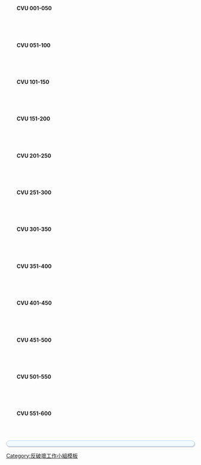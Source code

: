 <templatestyles src="Template:Tabs/styles.css" />
<div class="center">
<div id="mc0" class="mcBlau">
<div style="margin: 0px 0px 0.2em 1em;">
<div id="mc0bt1" class="mcBotoSel" style="padding: 0.3em 1em;-moz-border-radius:15px; -webkit-border-radius:15px;border-radius:15px;"><strong class="selflink">CVU 001-050</strong></div>&#8203;
<div id="mc0bt2" class="mcBoto" style="padding: 0.3em 1em;-moz-border-radius:15px; -webkit-border-radius:15px;border-radius:15px;"><strong class="selflink">CVU 051-100</strong></div>&#8203;
<div id="mc0bt3" class="mcBoto" style="padding: 0.3em 1em;-moz-border-radius:15px; -webkit-border-radius:15px;border-radius:15px;"><strong class="selflink">CVU 101-150</strong></div>&#8203;
<div id="mc0bt4" class="mcBoto" style="padding: 0.3em 1em;-moz-border-radius:15px; -webkit-border-radius:15px;border-radius:15px;"><strong class="selflink">CVU 151-200</strong></div>&#8203;
<div id="mc0bt5" class="mcBoto" style="padding: 0.3em 1em;-moz-border-radius:15px; -webkit-border-radius:15px;border-radius:15px;"><strong class="selflink">CVU 201-250</strong></div>&#8203;
<div id="mc0bt6" class="mcBoto" style="padding: 0.3em 1em;-moz-border-radius:15px; -webkit-border-radius:15px;border-radius:15px;"><strong class="selflink">CVU 251-300</strong></div>&#8203;
<div id="mc0bt7" class="mcBoto" style="padding: 0.3em 1em;-moz-border-radius:15px; -webkit-border-radius:15px;border-radius:15px;"><strong class="selflink">CVU 301-350</strong></div>&#8203;
<div id="mc0bt8" class="mcBoto" style="padding: 0.3em 1em;-moz-border-radius:15px; -webkit-border-radius:15px;border-radius:15px;"><strong class="selflink">CVU 351-400</strong></div>&#8203;
<div id="mc0bt9" class="mcBoto" style="padding: 0.3em 1em;-moz-border-radius:15px; -webkit-border-radius:15px;border-radius:15px;"><strong class="selflink">CVU 401-450</strong></div>&#8203;
<div id="mc0bt10" class="mcBoto" style="padding: 0.3em 1em;-moz-border-radius:15px; -webkit-border-radius:15px;border-radius:15px;"><strong class="selflink">CVU 451-500</strong></div>&#8203;
<div id="mc0bt11" class="mcBoto" style="padding: 0.3em 1em;-moz-border-radius:15px; -webkit-border-radius:15px;border-radius:15px;"><strong class="selflink">CVU 501-550</strong></div>&#8203;
<div id="mc0bt12" class="mcBoto" style="padding: 0.3em 1em;-moz-border-radius:15px; -webkit-border-radius:15px;border-radius:15px;"><strong class="selflink">CVU 551-600</strong></div>&#8203;
</div>
<div class="mcContingut" style="background: #F3FBFE;border: 1px solid #ABCDEF;padding:0.5em 1em;margin:0;position: relative;-moz-border-radius:15px; -webkit-border-radius:15px;border-radius:15px;-moz-box-shadow: #CCC 1px 2px 2px; -webkit-box-shadow: #CCC 1px 2px 2px;box-shadow: #CCC 1px 2px 2px;">

<div id="mc0ps1" class="mcPestanya" style="display:block;">
{{Template:反破壞工作小組成員名單}}
</div>
<div id="mc0ps2" class="mcPestanya" style="display:none;">
{{Template:反破壞工作小組成員名單2}}
</div>
<div id="mc0ps3" class="mcPestanya" style="display:none;">
{{Template:反破壞工作小組成員名單3}}
</div>
<div id="mc0ps4" class="mcPestanya" style="display:none;">
{{Template:反破壞工作小組成員名單4}}
</div>
<div id="mc0ps5" class="mcPestanya" style="display:none;">
{{Template:反破壞工作小組成員名單5}}
</div>
<div id="mc0ps6" class="mcPestanya" style="display:none;">
{{Template:反破壞工作小組成員名單6}}
</div>
<div id="mc0ps7" class="mcPestanya" style="display:none;">
{{Template:反破壞工作小組成員名單7}}
</div>
<div id="mc0ps8" class="mcPestanya" style="display:none;">
{{Template:反破壞工作小組成員名單8}}
</div>
<div id="mc0ps9" class="mcPestanya" style="display:none;">
{{Template:反破壞工作小組成員名單9}}
</div>
<div id="mc0ps10" class="mcPestanya" style="display:none;">
{{Template:反破壞工作小組成員名單10}}
</div>
<div id="mc0ps11" class="mcPestanya" style="display:none;">
{{Template:反破壞工作小組成員名單11}}
</div>
<div id="mc0ps12" class="mcPestanya" style="display:none;">
{{Template:反破壞工作小組成員名單12}}
</div>

</div>
</div>
<noinclude>
[[Category:反破壞工作小組模板]]
</noinclude>